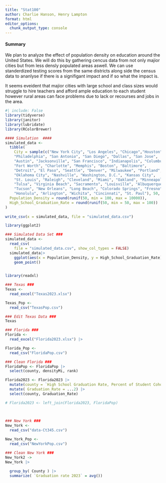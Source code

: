 ```yaml
---
title: "Stat100"
author: Charlie Hanson, Henry Lampton
format: html
editor_options: 
  chunk_output_type: console
---
```

#### Summary ####
We plan to analyze the effect of population density on education around the United States. We will do this by gathering cencus data from not only majior cities but from less densly populated areas aswell. We can use standerdized testing scores from the same districts along side the census data to ananlyse if there is a signifigant impact and if so what the impact is.

It seems eveident that majior cities with large school and class sizes would struggle to hire teachers and afford ample education to each student however rural areas can face problems due to lack or recourses and jobs in the area.


```r
#| include: False
library(tidyverse)
library(janitor)
library(lubridate)
library(RColorBrewer) 
```


```r
#### Simulation  ####
simulated_data <-
  tibble(
    City = sample(c("New York City", "Los Angeles", "Chicago","Houston","Phoenix",
    "Philadelphia", "San Antonio", "San Diego", "Dallas", "San Jose",
    "Austin", "Jacksonville", "San Francisco", "Indianapolis", "Columbus",
    "Fort Worth", "Charlotte", "Memphis", "Boston", "Baltimore",
    "Detroit", "El Paso", "Seattle", "Denver", "Milwaukee", "Portland",
    "Oklahoma City", "Nashville", "Washington, D.C.", "Kansas City",
    "St. Louis", "Raleigh", "Cleveland", "Miami", "Oakland", "Minneapolis",
    "Tulsa", "Virginia Beach", "Sacramento", "Louisville", "Albuquerque",
    "Tucson", "New Orleans", "Long Beach", "Colorado Springs", "Fresno",
    "Honolulu", "Arlington", "Wichita", "Cincinnati", "St. Paul"), 50, replace = TRUE),
  Population_Density = round(runif(50, min = 100, max = 10000)),
  High_School_Graduation_Rate = round(runif(50, min = 50, max = 100))
)
    
write_csv(x = simulated_data, file = "simulated_data.csv")
```

```r
library(ggplot2)
```


```r
### Simulated Data Set ###
simulated_data <-
  read_csv(
    file = "simulated_data.csv", show_col_types = FALSE)
  simulated_data|>
    ggplot(aes(x = Population_Density, y = High_School_Graduation_Rate)) +
    geom_point() 
    
```

```r
library(readxl)
```

```r
### Texas ###
Texas <- 
  read_excel("Texas2023.xlsx")

Texas_Pop <-
  read_csv("TexasPop.csv")

```

```r
### Edit Texas Data ###
Texas 
```


```r
### Florida ###
Florida <-
  read_excel("Florida2023.xlsx") |>

Florida_Pop <- 
  read_csv("FloridaPop.csv")
```

```r
### Clean Florida ###
FloridaPop <- FloridaPop |>
  select(county, densityMi, rank)

Florida2023 <- Florida2023 |>
  mutate(county = `High School Graduation Rate, Percent of Student Cohort Since 9th Grade, 2022-23`) |>
  mutate( Graduation_Rate = ...2) |>
  select(county, Graduation_Rate)

# Florida2023 <- left_join(Florida2023, FloridaPop)
  
  
```


```r
### New York ###
New_York <-
  read_csv("data-Ct345.csv")

New_York_Pop <- 
  read_csv("NewYorkPop.csv")

```

```r
### Clean New York ###
New_York2 ->
New_York |>
  
  group_by( County ) |>
  summarize( `Graduation rate 2023` = avg())
  
```


